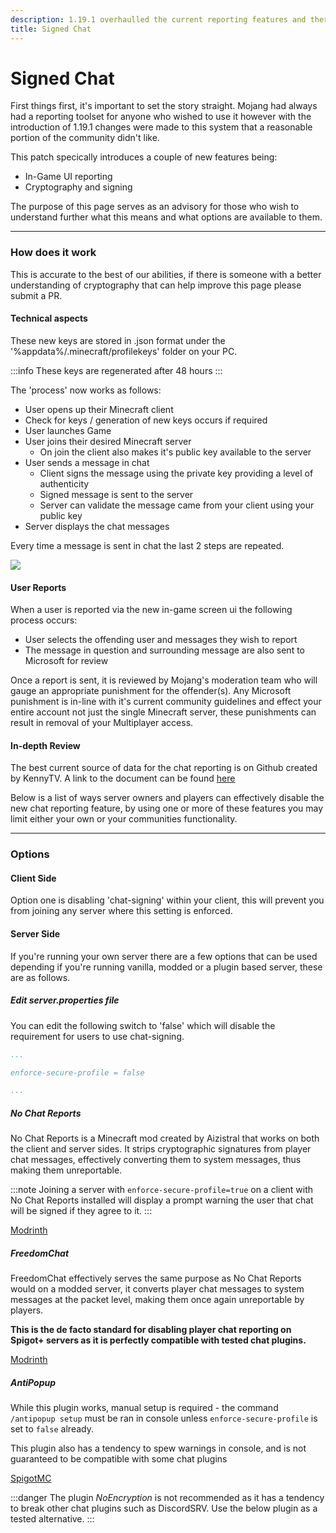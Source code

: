 ```yaml
---
description: 1.19.1 overhaulled the current reporting features and therefore caused alot of panic, this page is written to cut through the misinformation and provide the facts.
title: Signed Chat
---
```


# Signed Chat

First things first, it's important to set the story straight. Mojang had always had a reporting toolset for anyone who wished to use it however with the introduction of 1.19.1 changes were made to this system that a reasonable portion of the community didn't like.

This patch specically introduces a couple of new features being:

- In-Game UI reporting 
- Cryptography and signing

The purpose of this page serves as an advisory for those who wish to understand further what this means and what options are available to them.

---

### How does it work

This is accurate to the best of our abilities, if there is someone with a better understanding of cryptography that can help improve this page please submit a PR.

#### Technical aspects

These new keys are stored in .json format under the '%appdata%/.minecraft/profilekeys' folder on your PC.

:::info 
These keys are regenerated after 48 hours
:::

The 'process' now works as follows:

- User opens up their Minecraft client
- Check for keys / generation of new keys occurs if required
- User launches Game
- User joins their desired Minecraft server
  - On join the client also makes it's public key available to the server
- User sends a message in chat
  - Client signs the message using the private key providing a level of authenticity
  - Signed message is sent to the server
  - Server can validate the message came from your client using your public key 
- Server displays the chat messages 

Every time a message is sent in chat the last 2 steps are repeated.

<img src="https://camo.githubusercontent.com/55063c3d3a211b6bf5648f559ee00579f03b1bd651e3980aa358d203a0ca7443/68747470733a2f2f692e696d6775722e636f6d2f6c6a69666d79302e706e67"/>

#### User Reports 

When a user is reported via the new in-game screen ui the following process occurs:

- User selects the offending user and messages they wish to report
- The message in question and surrounding message are also sent to Microsoft for review

Once a report is sent, it is reviewed by Mojang's moderation team who will gauge an appropriate punishment for the offender(s). Any Microsoft punishment is in-line with it's current community guidelines and effect your entire account not just the single Minecraft server, these punishments can result in removal of your Multiplayer access.

#### In-depth Review

The best current source of data for the chat reporting is on Github created by KennyTV. A link to the document can be found [here](http://smd.gg/signed-chat)


Below is a list of ways server owners and players can effectively disable the new chat reporting feature, by using one or more of these features you may limit either your own or your communities functionality.

---

### Options

#### Client Side 

Option one is disabling 'chat-signing' within your client, this will prevent you from joining any server where this setting is enforced.

#### Server Side 

If you're running your own server there are a few options that can be used depending if you're running vanilla, modded or a plugin based server, these are as follows.

##### Edit server.properties file

You can edit the following switch to 'false' which will disable the requirement for users to use chat-signing. 

```yaml
...

enforce-secure-profile = false

...
```

##### No Chat Reports

No Chat Reports is a Minecraft mod created by Aizistral that works on both the client and server sides. It strips cryptographic signatures from player chat messages, effectively converting them to system messages, thus making them unreportable.

:::note
Joining a server with `enforce-secure-profile=true` on a client with No Chat Reports installed will display a prompt warning the user that chat will be signed if they agree to it.
:::

<div>
<a class="button button--outline button--primary" href="https://modrinth.com/mod/no-chat-reports">Modrinth</a>
</div>

##### FreedomChat

FreedomChat effectively serves the same purpose as No Chat Reports would on a modded server, it converts player chat messages to system messages at the packet level, making them once again unreportable by players.

<strong>This is the de facto standard for disabling player chat reporting on Spigot+ servers as it is perfectly compatible with tested chat plugins.</strong>

<div>
<a class="button button--outline button--primary" href="https://modrinth.com/mod/freedomchat">Modrinth</a>
</div>

##### AntiPopup

While this plugin works, manual setup is required - the command `/antipopup setup` must be ran in console unless `enforce-secure-profile` is set to `false` already.  

This plugin also has a tendency to spew warnings in console, and is not guaranteed to be compatible with some chat plugins

<div>
<a class="button button--outline button--primary" href="https://www.spigotmc.org/resources/%E2%9C%A8-antipopup-no-chat-reports-and-popup-%E2%9C%A8.103782/">SpigotMC</a>
</div>


:::danger
The plugin *NoEncryption* is not recommended as it has a tendency to break other chat plugins such as DiscordSRV. Use the below plugin as a tested alternative.
:::
